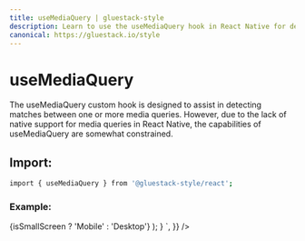 ```yaml
---
title: useMediaQuery | gluestack-style
description: Learn to use the useMediaQuery hook in React Native for detecting media query matches and creating responsive UI elements, despite limitations like performance impacts and lack of typings.
canonical: https://gluestack.io/style
---
```



<Meta title="hooks/useMediaQuery" />

# useMediaQuery

The useMediaQuery custom hook is designed to assist in detecting matches between one or more media queries. However, due to the lack of native support for media queries in React Native, the capabilities of useMediaQuery are somewhat constrained.

## Import:

```bash
import { useMediaQuery } from '@gluestack-style/react';
```

### Example:

<AppProvider>
  <CodePreview
    mb="$6"
    showArgsController={false}
    metaData={{
      scope: {
        styled,
        Provider: StyledProvider,
        config,
        Text,
        View,
        useMediaQuery,
      },
      code: `
        function MediaQuery() {
          const StyledBox = styled(View, {
            w: 300,
            h: 300,
            bg: '$green500',
            justifyContent: 'center',
            alignItems: 'center',
            variants: {
              size: {
                lg: {
                  bg: '$blue500',
                },
              },
            },
          });
          const StyledText = styled(Text, {
            color: '$white',
            fontSize: '$xl',
          });
          const [isSmallScreen] = useMediaQuery({
              maxWidth: 700,
          });
          return (
              <Provider config={config}>
                <StyledBox size={isSmallScreen ? 'sm' : 'lg'}>
                  <StyledText>{isSmallScreen ? 'Mobile' : 'Desktop'}</StyledText>
                </StyledBox>
              </Provider>
          );
        }
      `,
    }}
/>

</AppProvider>

